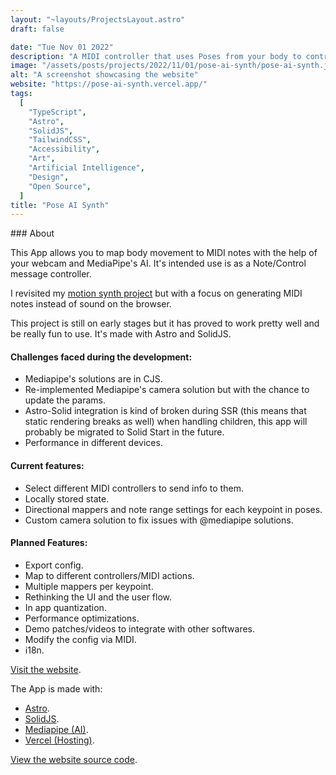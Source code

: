 ```yaml
---
layout: "~layouts/ProjectsLayout.astro"
draft: false

date: "Tue Nov 01 2022"
description: "A MIDI controller that uses Poses from your body to control the notes."
image: "/assets/posts/projects/2022/11/01/pose-ai-synth/pose-ai-synth.jpeg"
alt: "A screenshot showcasing the website"
website: "https://pose-ai-synth.vercel.app/"
tags:
  [
    "TypeScript",
    "Astro",
    "SolidJS",
    "TailwindCSS",
    "Accessibility",
    "Art",
    "Artificial Intelligence",
    "Design",
    "Open Source",
  ]
title: "Pose AI Synth"
---
```



<div id="content">
### About

This App allows you to map body movement to MIDI notes with the help of your webcam and MediaPipe's AI.
It's intended use is as a Note/Control message controller.

I revisited my [motion synth project](/projects/2020/02/27/motion-synth/) but with a focus on generating MIDI notes instead of sound on the browser.

This project is still on early stages but it has proved to work pretty well and be really fun to use. It's made with Astro and SolidJS.

#### Challenges faced during the development:

* Mediapipe's solutions are in CJS.
* Re-implemented Mediapipe's camera solution but with the chance to update the params.
* Astro-Solid integration is kind of broken during SSR (this means that static rendering breaks as well) when handling children, this app will probably be migrated to Solid Start in the future.
* Performance in different devices.

#### Current features:

- Select different MIDI controllers to send info to them.
- Locally stored state.
- Directional mappers and note range settings for each keypoint in poses.
- Custom camera solution to fix issues with @mediapipe solutions.

#### Planned Features:

- Export config.
- Map to different controllers/MIDI actions.
- Multiple mappers per keypoint.
- Rethinking the UI and the user flow.
- In app quantization.
- Performance optimizations.
- Demo patches/videos to integrate with other softwares.
- Modify the config via MIDI.
- i18n.

[Visit the website](https://pose-ai-synth.vercel.app/).

The App is made with:

- [Astro](https://astro.build).
- [SolidJS](https://solidjs.com).
- [Mediapipe (AI)](https://mediapipe.dev/).
- [Vercel (Hosting)](https://vercel.com/).

[View the website source code](https://github.com/royeden/astro-solid-ai-synth).
  </div>
